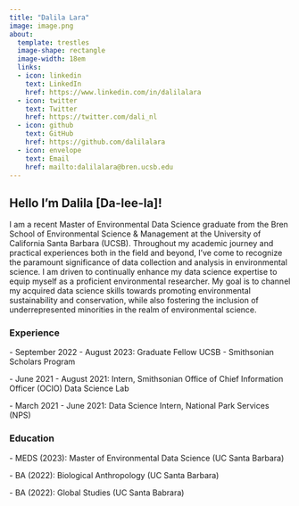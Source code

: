 ```yaml
---
title: "Dalila Lara"
image: image.png
about:
  template: trestles
  image-shape: rectangle
  image-width: 18em
  links: 
  - icon: linkedin
    text: LinkedIn
    href: https://www.linkedin.com/in/dalilalara
  - icon: twitter
    text: Twitter
    href: https://twitter.com/dali_nl
  - icon: github
    text: GitHub
    href: https://github.com/dalilalara
  - icon: envelope
    text: Email
    href: mailto:dalilalara@bren.ucsb.edu
---
```


<h2>Hello I'm Dalila \[Da-lee-la\]!</h2>

I am a recent Master of Environmental Data Science graduate from the Bren School of Environmental Science & Management at the University of California Santa Barbara (UCSB). Throughout my academic journey and practical experiences both in the field and beyond, I've come to recognize the paramount significance of data collection and analysis in environmental science. I am driven to continually enhance my data science expertise to equip myself as a proficient environmental researcher. My goal is to channel my acquired data science skills towards promoting environmental sustainability and conservation, while also fostering the inclusion of underrepresented minorities in the realm of environmental science.

<h3>Experience</h3>

\- September 2022 - August 2023: Graduate Fellow UCSB - Smithsonian Scholars Program

\- June 2021 - August 2021: Intern, Smithsonian Office of Chief Information Officer (OCIO) Data Science Lab

\- March 2021 - June 2021: Data Science Intern, National Park Services (NPS)

<h3>Education</h3>

\- MEDS (2023): Master of Environmental Data Science (UC Santa Barbara)

\- BA (2022): Biological Anthropology (UC Santa Barbara)

\- BA (2022): Global Studies (UC Santa Babrara)
